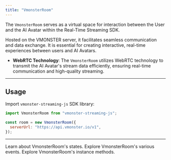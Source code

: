 ```yaml
---
title: "VmonsterRoom"
---
```


The `VmonsterRoom` serves as a virtual space for interaction between the User and the AI Avatar within the Real-Time Streaming SDK.

Hosted on the VMONSTER server, it facilitates seamless communication and data exchange. It is essential for creating interactive, real-time experiences between users and AI Avatars.

- **WebRTC Technology**: The `VmonsterRoom` utilizes WebRTC technology to
  transmit the AI Avatar's stream data efficiently, ensuring real-time
  communication and high-quality streaming.

---

## Usage

Import `vmonster-streaming-js` SDK library:

```js
import VmonsterRoom from "vmonster-streaming-js";

const room = new VmonsterRoom({
  serverUrl: "https://api.vmonster.io/v1",
});
```

---

<CardGroup cols={2}>
  <Card title="States" icon="sparkles" cta="a">
    Learn about VmonsterRoom's states.
  </Card>
  <Card title="Events" icon="sparkles">
    Explore VmonsterRoom's various events.
  </Card>
  <Card title="Instance Methods" icon="sparkles">
    Explore VmonsterRoom's instance methods.
  </Card>
</CardGroup>